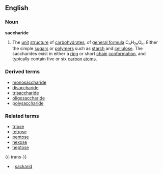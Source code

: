 ==English==
===Noun===
{{wikipedia}}
'''saccharide'''
#{{chemistry}} The [[unit]] [[structure]] of [[carbohydrate]]s, of [[general formula]] C<sub>n</sub>H<sub>2n</sub>O<sub>n</sub>. Either the simple [[sugar]]s or [[polymer]]s such as [[starch]] and [[cellulose]]. The saccharides exist in either a [[ring]] or short [[chain]] [[conformation]], and typically contain five or six [[carbon]] [[atoms]].

===Derived terms===
*[[monosaccharide]]
*[[disaccharide]]
*[[trisaccharide]]
*[[oligosaccharide]]
*[[polysaccharide]]
===Related terms===
*[[triose]]
*[[tetrose]]
*[[pentose]]
*[[hexose]]
*[[heptose]]

{{-trans-}}
*{{sv}}: [[sackarid]]